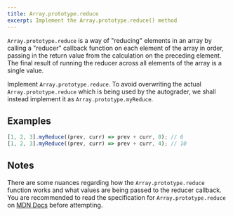 ```yaml
---
title: Array.prototype.reduce
excerpt: Implement the Array.prototype.reduce() method
---
```


`Array.prototype.reduce` is a way of "reducing" elements in an array by calling a "reducer" callback function on each element of the array in order, passing in the return value from the calculation on the preceding element. The final result of running the reducer across all elements of the array is a single value.

Implement `Array.prototype.reduce`. To avoid overwriting the actual `Array.prototype.reduce` which is being used by the autograder, we shall instead implement it as `Array.prototype.myReduce`.

## Examples

```js
[1, 2, 3].myReduce((prev, curr) => prev + curr, 0); // 6
[1, 2, 3].myReduce((prev, curr) => prev + curr, 4); // 10
```

## Notes

There are some nuances regarding how the `Array.prototype.reduce` function works and what values are being passed to the reducer callback. You are recommended to read the specification for `Array.prototype.reduce` on [MDN Docs](https://developer.mozilla.org/en-US/docs/Web/JavaScript/Reference/Global_Objects/Array/reduce) before attempting.
